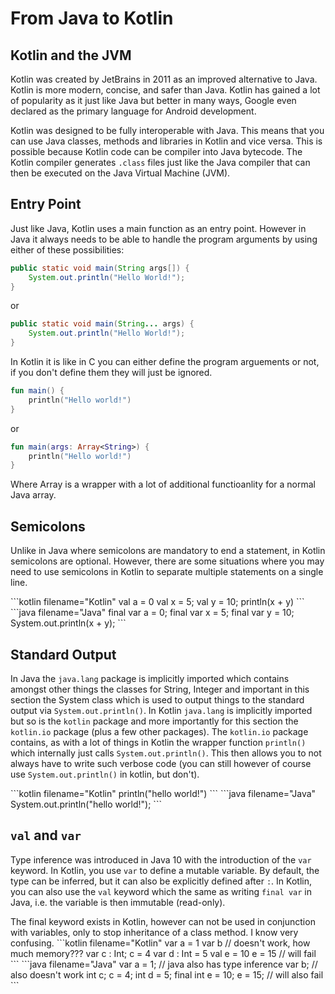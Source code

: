 
# From Java to Kotlin

## Kotlin and the JVM

Kotlin was created by JetBrains in 2011 as an improved alternative to Java. Kotlin is more modern, concise, and safer
than Java. Kotlin has gained a lot of popularity as it just like Java but better in many ways, Google even declared
as the primary language for Android development.

Kotlin was designed to be fully interoperable with Java. This means that you can use Java classes, methods and libraries
in Kotlin and vice versa. This is possible because Kotlin code can be compiler into Java bytecode. The Kotlin compiler
generates `.class` files just like the Java compiler that can then be executed on the Java Virtual Machine (JVM).

## Entry Point

Just like Java, Kotlin uses a main function as an entry point. However in Java it always needs to be able to handle the program arguments by using either of these possibilities:

```java
public static void main(String args[]) {
    System.out.println("Hello World!");
} 
```

or 

```java
public static void main(String... args) {
    System.out.println("Hello World!");
} 
```

In Kotlin it is like in C you can either define the program arguements or not, if you don't define them they will just be ignored.

```kotlin
fun main() {
    println("Hello world!")
}
```

or

```kotlin
fun main(args: Array<String>) {
    println("Hello world!")
}
```

Where Array is a wrapper with a lot of additional functioanlity for a normal Java array.

## Semicolons

Unlike in Java where semicolons are mandatory to end a statement, in Kotlin semicolons are optional. However, there are
some situations where you may need to use semicolons in Kotlin to separate multiple statements on a single line.

<SideBySideBlock>
    <Block>
        ```kotlin filename="Kotlin"
        val a = 0
        val x = 5; val y = 10; println(x + y)
        ```
    </Block>
    <Block>
        ```java filename="Java"
        final var a = 0;
        final var x = 5; final var y = 10; System.out.println(x + y);
        ```
    </Block>
</SideBySideBlock>

## Standard Output

In Java the `java.lang` package is implicitly imported which contains amongst other things the classes for String, Integer
and important in this section the System class which is used to output things to the standard output via
`System.out.println()`. In Kotlin `java.lang` is implicitly imported but so is the `kotlin` package and more importantly
for this section the `kotlin.io` package (plus a few other packages). The `kotlin.io` package contains, as with a lot of
things in Kotlin the wrapper function `println()` which internally just calls `System.out.println()`. This then allows you
to not always have to write such verbose code (you can still however of course use `System.out.println()` in kotlin, but don't).

<SideBySideBlock>
    <Block>
        ```kotlin filename="Kotlin"
        println("hello world!")
        ```
    </Block>
    <Block>
        ```java filename="Java"
        System.out.println("hello world!");
        ```
    </Block>
</SideBySideBlock>

## `val` and `var`

Type inference was introduced in Java 10 with the introduction of the `var` keyword. In Kotlin, you use `var` to define a
mutable variable. By default, the type can be inferred, but it can also be explicitly defined after `:`. In Kotlin, you can
also use the `val` keyword which the same as writing `final var` in Java, i.e. the variable is then immutable (read-only).

<Callout type="warning">
    The final keyword exists in Kotlin, however can not be used in conjunction with variables, only to stop inheritance
    of
    a class method. I know very confusing.
</Callout>

<SideBySideBlock>
    <Block>
        ```kotlin filename="Kotlin"
            var a = 1
            var b // doesn't work, how much memory???
            var c : Int;
            c = 4
            var d : Int = 5
            val e = 10
            e = 15 // will fail
        ```
    </Block>
    <Block>
        ```java filename="Java"
        var a = 1; // java also has type inference
        var b; // also doesn't work
        int c;
        c = 4;
        int d = 5;
        final int e = 10;
        e = 15; // will also fail
        ```
    </Block>
</SideBySideBlock>
